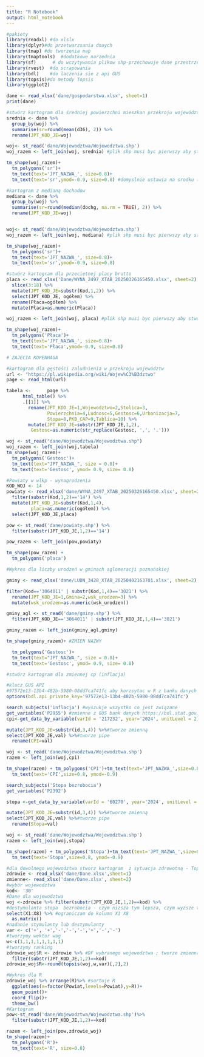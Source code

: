 ```yaml
---
title: "R Notebook"
output: html_notebook
---
```

```r
#pakiety
library(readxl) #do xlslx
library(dplyr)#do przetwarzsania dnaych
library(tmap) #do tworzenia map
library(tmaptools)  #dodatkowe narzednia
library(sf)      # do wczytywania plikow shp-przechowuje dane przestrzennne X Y dlugosc szerokosc geograficzna
library(rvest)  #do scrapowania
library(bdl)    #do laczenia sie z api GUS
library(topsis)#do metody Topsis
library(ggplot2)
```
```r
dane <- read_xlsx('dane/gospodarstwa.xlsx', sheet=1)
print(dane)
```
```r
#stwórz kartogram dla średniej powierzchni mieszkan przekroju województw
srednia <- dane %>% 
  group_by(woj) %>% 
  summarise(sr=round(mean(d36), 2)) %>% 
  rename(JPT_KOD_JE=woj)
```
```r
woj<- st_read('dane/Wojewodztwa/Wojewodztwa.shp')
woj_razem <- left_join(woj, srednia) #plik shp musi byc pierwszy aby stworzyc dane

tm_shape(woj_razem)+
  tm_polygons('sr')+
  tm_text(text='JPT_NAZWA_', size=0.8)+
  tm_text(text='sr',ymod=-0.9, size=0.8) #domyslnie ustawia na srodku (wojewosdztwa), trzeba przesunać na osi y
```
```r
#kartogram z medianą dochodow
mediana <- dane %>% 
  group_by(woj) %>% 
  summarise(sr=round(median(dochg, na.rm = TRUE), 2)) %>% 
  rename(JPT_KOD_JE=woj)


woj<- st_read('dane/Wojewodztwa/Wojewodztwa.shp')
woj_razem <- left_join(woj, mediana) #plik shp musi byc pierwszy aby stworzyc dane

tm_shape(woj_razem)+
  tm_polygons('sr')+
  tm_text(text='JPT_NAZWA_', size=0.8)+
  tm_text(text='sr',ymod=-0.9, size=0.8)
```
```r
#stwórz kartogram dla przecietnej placy brutto
placa <- read_xlsx('Dane/WYNA_2497_XTAB_20250326165450.xlsx', sheet=2) %>%
  slice(3:18) %>%
  mutate(JPT_KOD_JE=substr(Kod,1,2)) %>%
  select(JPT_KOD_JE, ogółem) %>%
  rename(Płaca=ogółem) %>%
  mutate(Płaca=as.numeric(Płaca))
```
```r
woj_razem <- left_join(woj, placa) #plik shp musi byc pierwszy aby stworzyc dane

tm_shape(woj_razem)+
  tm_polygons('Płaca')+
  tm_text(text='JPT_NAZWA_', size=0.8)+
  tm_text(text='Płaca',ymod=-0.9, size=0.8)
```
```r

# ZAJECIA KOPENHAGA

#kartogram dla gęstości zaludnienia w przekroju województw
url <- "https://pl.wikipedia.org/wiki/Wojew%C3%B3dztwo"
page <- read_html(url)

tabela <-      page %>% 
      html_table() %>%
      .[[1]] %>% 
        rename(JPT_KOD_JE=1,Wojewodztwo=2,Stolica=3,
               Powierzchnia=4,Ludnosc=5,Gestosc=6,Urbanizacja=7,
               Stopa=8,PKB_CAP=9,Tablica=10) %>% 
        mutate(JPT_KOD_JE=substr(JPT_KOD_JE,1,2),
         Gestosc=as.numeric(str_replace(Gestosc, ',', '.')))

woj <- st_read("dane/Wojewodztwa/Wojewodztwa.shp") 
woj_razem <- left_join(woj,tabela)  
tm_shape(woj_razem)+
  tm_polygons('Gestosc')+
  tm_text(text="JPT_NAZWA_", size = 0.8)+
  tm_text(text='Gestosc', ymod= 0.9, size= 0.8)
```
```r
#Powiaty w wlkp - wynagrodzenia
KOD_WOJ <- 14
powiaty <- read_xlsx('dane/WYNA_2497_XTAB_20250326165450.xlsx', sheet=2) %>% 
  filter(substr(Kod,1,2)=='14') %>% 
  mutate(JPT_KOD_JE=substr(Kod,1,4),
         placa=as.numeric(ogółem)) %>% 
  select(JPT_KOD_JE,placa)

pow <- st_read('dane/powiaty.shp') %>% 
  filter(substr(JPT_KOD_JE,1,2)=='14')

pow_razem <- left_join(pow,powiaty)

tm_shape(pow_razem) + 
  tm_polygons('placa')
```
```r
#Wykres dla liczby urodzeń w gminach aglomeracji poznańskiej 

gminy <- read_xlsx('dane/LUDN_3428_XTAB_20250402163701.xlsx', sheet=2) %>% 

filter(Kod=='3064011' | substr(Kod,1,4)=='3021') %>% 
  rename(JPT_KOD_JE=1,Gmina=2,wsk_urodzen=3) %>% 
  mutate(wsk_urodzen=as.numeric(wsk_urodzen))

gminy_agl <- st_read('dane/gminy.shp') %>% 
  filter(JPT_KOD_JE=='3064011' | substr(JPT_KOD_JE,1,4)=='3021')

gminy_razem <- left_join(gminy_agl,gminy)

tm_shape(gminy_razem)+ #ZMIEN NAZWY

  tm_polygons('Gestosc')+
  tm_text(text="JPT_NAZWA_", size = 0.8)+
  tm_text(text='Gestosc', ymod= 0.9, size= 0.8)
```
```r
#stwórz kartogram dla zmiennej cp (inflacja)

```
```r
#klucz GUS API
#97572e13-13b4-482b-5980-08dd7ca741fc aby korzsytac w R z banku danych lokalnych
options(bdl.api_private_key='97572e13-13b4-482b-5980-08dd7ca741fc')
```
```r
search_subjects('inflacja') #wyszukje wszystko co jest związane 
get_variables('P2955') #zmienne z GUS bank danych https://bdl.stat.gov.pl/bdl/dane/podgrup/tablica
cpi<-get_data_by_variable(varId = '217232', year='2024', unitLevel = 2)%>%

mutate(JPT_KOD_JE=substr(id,3,4)) %>%#tworze zmienną
select(JPT_KOD_JE,val) %>%#tworze pipe
  rename(CPI=val)

woj <- st_read('dane/Wojewodztwa/Wojewodztwa.shp')
razem <- left_join(woj,cpi)

tm_shape(razem) + tm_polygons('CPI')+tm_text(text='JPT_NAZWA_',size=0.8)+
  tm_text(text='CPI',size=0.8, ymod=-0.9)
```
```r
search_subjects('Stopa bezrobocia')
get_variables('P2392')

stopa <-get_data_by_variable(varId = '60270', year='2024', unitLevel = 2)%>%

mutate(JPT_KOD_JE=substr(id,3,4)) %>%#tworze zmienną
select(JPT_KOD_JE,val) %>%#tworze pipe
  rename(Stopa=val)

woj <- st_read('dane/Wojewodztwa/Wojewodztwa.shp')
razem <- left_join(woj,stopa)

tm_shape(razem) + tm_polygons('Stopa')+tm_text(text='JPT_NAZWA_',size=0.8)+
  tm_text(text='Stopa',size=0.8, ymod=-0.9)
```
```r
#dla dowolnego wojewodztwa stworz kartogram  z sytuacja zdrowotną - Topsis
zdrowie <- read_xlsx('dane/Dane.xlsx',sheet=1)
zmienne<- read_xlsx('dane/Dane.xlsx', sheet=2)
#wybór wojewodztwa
kod<- '30'
#Dane dla wojewodztwa
woj <-zdrowie %>% filter(substr(JPT_KOD_JE,1,2)==kod) %>%
#destymulanta stopa  bezrobocia - czym nizsza tym lepsza, czym wyzsze tym gorsza, cena czym nizsza tym lepsza, stymulanta:czym wyzsza tym lepsza
select(X1:X8) %>% #ograniczam do kolumn X1 X8
  as.matrix()
#nadanie stymulanty lub destymulanty
var <- c('+', '+','-','-','-','+','-','-') 
#tworzymy wektor wag
w<-c(1,1,1,1,1,1,1,1)
#tworzymy ranking
zdrowie_woj$R <- zdrowie %>% #DF wybranego wojewodztwa ; tworze zmienna R która bedzie przyłączona do zbioru zdrowie
  filter(substr(JPT_KOD_JE,1,2)==kod)
zdrowie_woj$R<-round(topsis(woj,w,var)[,2],2)

#Wykres dla R
zdrowie_woj %>% arrange(R)%>% #sortuje R
  ggplot(aes(x=factor(Powiat,levels=Powiat),y=R))+
  geom_point()+
  coord_flip()+
  theme_bw()
#Kartogram
pow<-st_read('dane/Wojewodztwa/Wojewodztwa.shp')%>%
  filter(substr(JPT_KOD_JE,1,2)==kod)

razem <- left_join(pow,zdrowie_woj)
tm_shape(razem)+
  tm_polygons('R')+
  tm_text(text='R', size=0.8)

```

